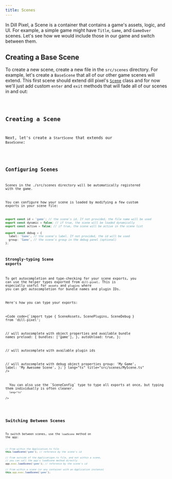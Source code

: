 ```yaml
---
title: Scenes
---
```




In Dill Pixel, a Scene is a container that contains a game's assets, logic, and UI. For example, a simple game might have `Title`, `Game`, and `GameOver` scenes.
Let's see how we would include those in our game and switch between them.

## Creating a Base Scene

To create a new scene, create a new file in the `src/scenes` directory. For example, let's create a `BaseScene`
that all of our other game scenes will extend. This first scene should extend dill pixel's [`Scene`](/api/classes/scene) class
and for now we'll just add custom `enter` and `exit` methods that will fade all of our scenes in and out:

<Code code={baseSceneTs} lang="ts" title="src/scenes/BaseScene.ts" />

## Creating a Scene

Next, let's create a `StartScene` that extends our `BaseScene`:

<Code code={startSceneTs} lang="ts" title="src/scenes/Start.ts" />

## Configuring Scenes

Scenes in the ./src/scenes directory will be automatically registered with the game.

You can configure how your scene is loaded by modifying a few custom exports in your scene file:

```ts
export const id = 'game'; // the scene's id. If not provided, the file name will be used
export const dynamic = false; // if true, the scene will be loaded dynamically
export const active = false; // if true, the scene will be active in the scene list

export const debug = {
  label: 'Game', // the scene's label. If not provided, the id will be used
  group: 'Game', // the scene's group in the debug panel (optional)
};
```

### Strongly-typing Scene exports

To get autocompletion and type-checking for your scene exports, you can use the helper types exported from `dill-pixel`. This is especially useful for `assets` and `plugins` where you can get autocompletion for bundle names and plugin IDs.

Here's how you can type your exports:

<Code
  code={`import type { SceneAssets, ScenePlugins, SceneDebug } from 'dill-pixel';


// will autocomplete with object properties and available bundle names
    preload: {
      bundles: ['game'],
    },
    autoUnload: true,
};

// will autocomplete with available plugin ids

// will autocomplete with debug object properties
    group: 'My Game',
    label: 'My Awesome Scene',
};`}
  lang="ts"
  title="src/scenes/MyScene.ts"
/>

<Aside>
  You can also use the `SceneConfig` type to type all exports at once, but typing them individually is often cleaner.
  <Code
    code={`import type { SceneConfig } from 'dill-pixel';

    lang="ts"
  />
</Aside>

## Switching Between Scenes

To switch between scenes, use the `loadScene` method on the app:

```ts
// From within the Application.ts file
this.loadScene('game'); // reference by the scene's id

// From outside of the Applicatiqon.ts file, and not within a scene,
// you can call the app's loadScene method directly
app.exec.loadScene('game'); // reference by the scene's id

// From within a scene (or any container with an Application instance)
this.app.exec.loadScene('game');
```
